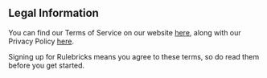 ## Legal Information

You can find our Terms of Service on our website [here](https://www.rulebricks.com/legal/terms-of-service), along with our Privacy Policy [here](https://www.rulebricks.com/legal/privacy-policy).

Signing up for Rulebricks means you agree to these terms, so do read them before you get started.
